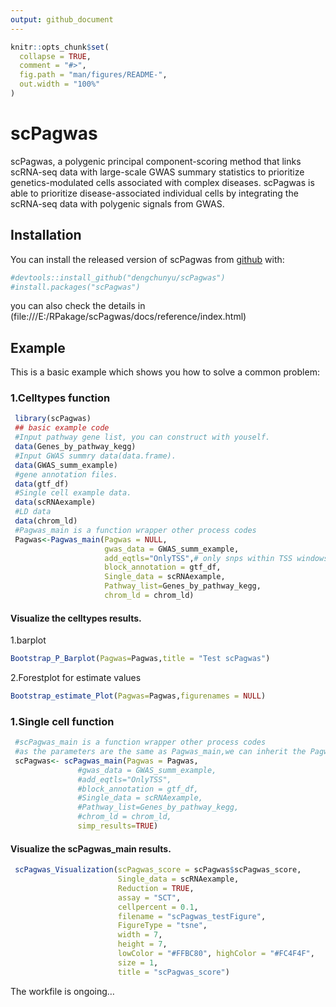 ```yaml
---
output: github_document
---
```


<!-- README.md is generated from README.Rmd. Please edit that file -->

```r
knitr::opts_chunk$set(
  collapse = TRUE,
  comment = "#>",
  fig.path = "man/figures/README-",
  out.width = "100%"
)
```

# scPagwas

<!-- badges: start -->
<!-- badges: end -->

scPagwas, a polygenic principal component-scoring method that links scRNA-seq data with large-scale GWAS summary statistics to prioritize genetics-modulated cells associated with complex diseases.
scPagwas is able to prioritize disease-associated individual cells by integrating the scRNA-seq data with polygenic signals from GWAS.

## Installation

You can install the released version of scPagwas from [github](https://github.com/dengchunyu/scPagwas) with:

``` r
#devtools::install_github("dengchunyu/scPagwas")
#install.packages("scPagwas")

```
you can also check the details in (file:///E:/RPakage/scPagwas/docs/reference/index.html) 

## Example 

This is a basic example which shows you how to solve a common problem:
 
### 1.Celltypes function 

```r

 library(scPagwas)
 ## basic example code
 #Input pathway gene list, you can construct with youself.
 data(Genes_by_pathway_kegg)
 #Input GWAS summry data(data.frame).
 data(GWAS_summ_example)
 #gene annotation files.
 data(gtf_df)
 #Single cell example data.
 data(scRNAexample)
 #LD data
 data(chrom_ld)
 #Pagwas_main is a function wrapper other process codes
 Pagwas<-Pagwas_main(Pagwas = NULL,
                     gwas_data = GWAS_summ_example,
                     add_eqtls="OnlyTSS",# only snps within TSS windows
                     block_annotation = gtf_df,
                     Single_data = scRNAexample,
                     Pathway_list=Genes_by_pathway_kegg,
                     chrom_ld = chrom_ld)
``` 
#### Visualize the celltypes results.

 1.barplot
```r
Bootstrap_P_Barplot(Pagwas=Pagwas,title = "Test scPagwas")
```

 2.Forestplot for estimate values
```r

Bootstrap_estimate_Plot(Pagwas=Pagwas,figurenames = NULL)

```

### 1.Single cell function
```r
 #scPagwas_main is a function wrapper other process codes
 #as the parameters are the same as Pagwas_main,we can inherit the Pagwas reuslt for save time.
 scPagwas<- scPagwas_main(Pagwas = Pagwas,
               #gwas_data = GWAS_summ_example,
               #add_eqtls="OnlyTSS",
               #block_annotation = gtf_df,
               #Single_data = scRNAexample,
               #Pathway_list=Genes_by_pathway_kegg,
               #chrom_ld = chrom_ld,
               simp_results=TRUE)
```


#### Visualize the scPagwas_main results.
```r
 scPagwas_Visualization(scPagwas_score = scPagwas$scPagwas_score,
                        Single_data = scRNAexample,
                        Reduction = TRUE,
                        assay = "SCT",
                        cellpercent = 0.1,
                        filename = "scPagwas_testFigure",
                        FigureType = "tsne",
                        width = 7,
                        height = 7,
                        lowColor = "#FFBC80", highColor = "#FC4F4F",
                        size = 1,
                        title = "scPagwas_score")

```


The workfile is ongoing...

